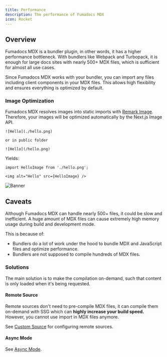 ```yaml
---
title: Performance
description: The performance of Fumadocs MDX
icon: Rocket
---
```


## Overview

Fumadocs MDX is a bundler plugin, in other words, it has a higher performance bottleneck.
With bundlers like Webpack and Turbopack, it is enough for large docs sites with nearly 500+ MDX files, which is sufficient for almost all use cases.

Since Fumadocs MDX works with your bundler, you can import any files including client components in your MDX files.
This allows high flexibility and ensures everything is optimized by default.

### Image Optimization

Fumadocs MDX resolves images into static imports with [Remark Image](/docs/headless/mdx/remark-image).
Therefore, your images will be optimized automatically by the Next.js Image API.

```mdx
![Hello](./hello.png)

or in public folder

![Hello](/hello.png)
```

Yields:

```mdx
import HelloImage from './hello.png';

<img alt="Hello" src={HelloImage} />
```

![Banner](/banner.png)

## Caveats

Although Fumadocs MDX can handle nearly 500+ files, it could be slow and inefficient.
A huge amount of MDX files can cause extremely high memory usage during build and development mode.

This is because of:

- Bundlers do a lot of work under the hood to bundle MDX and JavaScript files and optimize performance.
- Bundlers are not supposed to compile hundreds of MDX files.

### Solutions

The main solution is to make the compilation on-demand, such that content is only loaded when it's being requested.

#### Remote Source

Remote sources don't need to pre-compile MDX files, it can compile them on-demand with SSG which can **highly increase your build speed.**
However, you cannot use import in MDX files anymore.

See [Custom Source](/docs/headless/custom-source) for configuring remote sources.

#### Async Mode

See [Async Mode](/docs/mdx/async).
